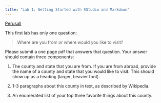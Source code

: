```yaml
---
title: "Lab 1: Getting Started with RStudio and Markdown"
---
```


[[Perusall]{.btn .btn-primary}](https://app.perusall.com/courses/introduction-to-probability-and-statistics-fall-2022)

This first lab has only one question:

> Where are you from *or* where would you like to visit?

Please submit a one page pdf that answers that question. Your answer should contain three components:

1. The county and state that you are from. If you are from abroad, provide the name of a county and state that you would like to visit. This should show up as a heading (larger, heavier font).

2. 1-3 paragraphs about this county in text, as described by Wikipedia.

3. An enumerated list of your top three favorite things about this county.
